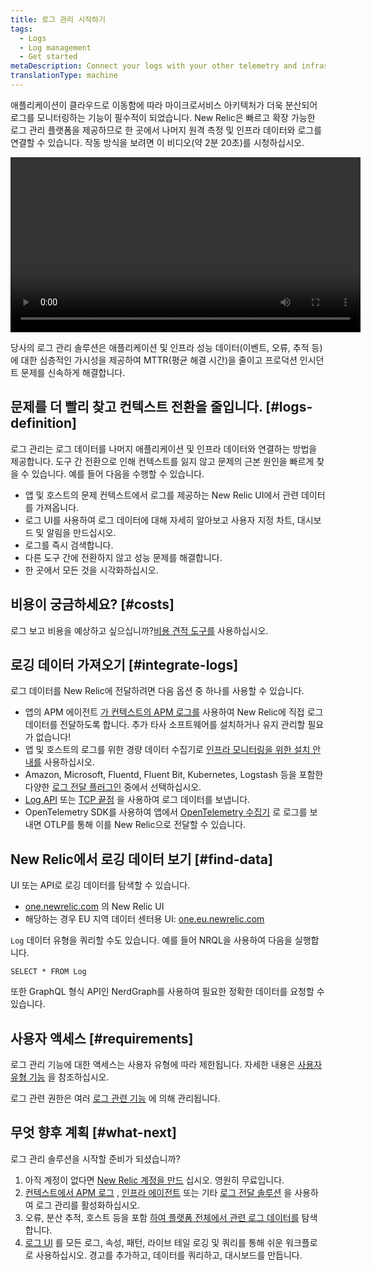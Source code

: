 ```yaml
---
title: 로그 관리 시작하기
tags:
  - Logs
  - Log management
  - Get started
metaDescription: Connect your logs with your other telemetry and infrastructure data with the log management capabilities in New Relic.
translationType: machine
---
```


애플리케이션이 클라우드로 이동함에 따라 마이크로서비스 아키텍처가 더욱 분산되어 로그를 모니터링하는 기능이 필수적이 되었습니다. New Relic은 빠르고 확장 가능한 로그 관리 플랫폼을 제공하므로 한 곳에서 나머지 원격 측정 및 인프라 데이터와 로그를 연결할 수 있습니다. 작동 방식을 보려면 이 비디오(약 2분 20초)를 시청하십시오.

<Video
  id="61mn1WFVmoM"
  type="youtube"
  width="560px"
/>

당사의 로그 관리 솔루션은 애플리케이션 및 인프라 성능 데이터(이벤트, 오류, 추적 등)에 대한 심층적인 가시성을 제공하여 MTTR(평균 해결 시간)을 줄이고 프로덕션 인시던트 문제를 신속하게 해결합니다.

## 문제를 더 빨리 찾고 컨텍스트 전환을 줄입니다. [#logs-definition]

로그 관리는 로그 데이터를 나머지 애플리케이션 및 인프라 데이터와 연결하는 방법을 제공합니다. 도구 간 전환으로 인해 컨텍스트를 잃지 않고 문제의 근본 원인을 빠르게 찾을 수 있습니다. 예를 들어 다음을 수행할 수 있습니다.

* 앱 및 호스트의 문제 컨텍스트에서 로그를 제공하는 New Relic UI에서 관련 데이터를 가져옵니다.
* 로그 UI를 사용하여 로그 데이터에 대해 자세히 알아보고 사용자 지정 차트, 대시보드 및 알림을 만드십시오.
* 로그를 즉시 검색합니다.
* 다른 도구 간에 전환하지 않고 성능 문제를 해결합니다.
* 한 곳에서 모든 것을 시각화하십시오.

## 비용이 궁금하세요? [#costs]

로그 보고 비용을 예상하고 싶으십니까?[비용 견적 도구를](https://developer.newrelic.com/collect-data/monitor-your-application/estimate-cost) 사용하십시오.

## 로깅 데이터 가져오기 [#integrate-logs]

로그 데이터를 New Relic에 전달하려면 다음 옵션 중 하나를 사용할 수 있습니다.

* 앱의 APM 에이전트 [가 컨텍스트의 APM 로그를](/docs/apm/new-relic-apm/getting-started/get-started-logs-context) 사용하여 New Relic에 직접 로그 데이터를 전달하도록 합니다. 추가 타사 소프트웨어를 설치하거나 유지 관리할 필요가 없습니다!
* 앱 및 호스트의 로그를 위한 경량 데이터 수집기로 [인프라 모니터링을 위한 설치 안내를](/docs/logs/forward-logs/forward-your-logs-using-infrastructure-agent) 사용하십시오.
* Amazon, Microsoft, Fluentd, Fluent Bit, Kubernetes, Logstash 등을 포함한 다양한 [로그 전달 플러그인](/docs/logs/forward-logs/enable-log-management-new-relic/) 중에서 선택하십시오.
* [Log API](/docs/logs/log-api/introduction-log-api/) 또는 [TCP 끝점](/docs/logs/log-api/use-tcp-endpoint-forward-logs-new-relic) 을 사용하여 로그 데이터를 보냅니다.
* OpenTelemetry SDK를 사용하여 앱에서 [OpenTelemetry 수집기](/docs/more-integrations/open-source-telemetry-integrations/opentelemetry/best-practices/opentelemetry-best-practices-logs) 로 로그를 보내면 OTLP를 통해 이를 New Relic으로 전달할 수 있습니다.

## New Relic에서 로깅 데이터 보기 [#find-data]

UI 또는 API로 로깅 데이터를 탐색할 수 있습니다.

* [one.newrelic.com](https://one.newrelic.com) 의 New Relic UI
* 해당하는 경우 EU 지역 데이터 센터용 UI: [one.eu.newrelic.com](https://one.eu.newrelic.com)

`Log` 데이터 유형을 쿼리할 수도 있습니다. 예를 들어 NRQL을 사용하여 다음을 실행합니다.

```
SELECT * FROM Log
```

또한 GraphQL 형식 API인 NerdGraph를 사용하여 필요한 정확한 데이터를 요청할 수 있습니다.

## 사용자 액세스 [#requirements]

로그 관리 기능에 대한 액세스는 사용자 유형에 따라 제한됩니다. 자세한 내용은 [사용자 유형 기능](/docs/accounts/accounts-billing/new-relic-one-user-management/user-type#user-type-capabilities) 을 참조하십시오.

로그 관련 권한은 여러 [로그 관련 기능](/docs/accounts/accounts-billing/new-relic-one-user-management/user-capabilities#logs) 에 의해 관리됩니다.

## 무엇 향후 계획 [#what-next]

로그 관리 솔루션을 시작할 준비가 되셨습니까?

1. 아직 계정이 없다면 [New Relic 계정을 만드](https://newrelic.com/signup) 십시오. 영원히 무료입니다.
2. [컨텍스트에서 APM 로그](/docs/apm/new-relic-apm/getting-started/get-started-logs-context) , [인프라 에이전트](/docs/logs/forward-logs/forward-your-logs-using-infrastructure-agent/) 또는 기타 [로그 전달 솔루션](/docs/logs/forward-logs/enable-log-management-new-relic/) 을 사용하여 로그 관리를 활성화하십시오.
3. 오류, 분산 추적, 호스트 등을 포함 [하여 플랫폼 전체에서 관련 로그 데이터를](/docs/apm/new-relic-apm/getting-started/get-started-logs-context#response-time-example) 탐색합니다.
4. [로그 UI](/docs/logs/ui-data/use-logs-ui/) 를 모든 로그, 속성, 패턴, 라이브 테일 로깅 및 쿼리를 통해 쉬운 워크플로로 사용하십시오. 경고를 추가하고, 데이터를 쿼리하고, 대시보드를 만듭니다.